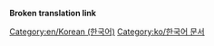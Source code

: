 '''Broken translation link'''{{en/-}}
{{en/Bilingual box| Ko
| 이 페이지는 OpenTTD 위키에서 '''한국어로 작성된 문서'''의 전체 목차를 보여줍니다.<br/>문서에 <code><nowiki>language_page=ko</nowiki></code> 매개변수와 함께 {{s|Other_languages}} 틀을 이용하면 자동적으로 이곳에 링크가 추가됩니다.''
| ''This page provides an index for a wide range of '''articles in Korean''' in OpenTTD Wiki.<br/>Articles with {{s|Other_languages}} template with'' '''<code><nowiki>language_page=ko</nowiki></code>''' ''parameter automatically link here.''}}


[[Category:en/Korean (한국어)]][[Category:ko/한국어 문서]]